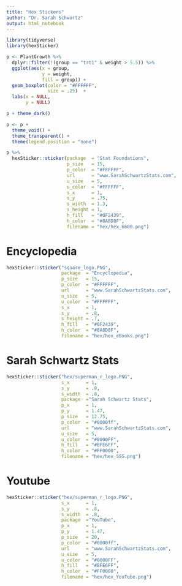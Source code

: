 ```yaml
---
title: "Hex Stickers"
author: "Dr. Sarah Schwartz"
output: html_notebook
---
```



```r
library(tidyverse)
library(hexSticker)
```




```r
p <- PlantGrowth %>% 
  dplyr::filter(!(group == "trt1" & weight > 5.5)) %>% 
  ggplot(aes(x = group,
             y = weight,
             fill = group)) +
  geom_boxplot(color = "#FFFFFF",
               size = .25)  +
  labs(x = NULL,
       y = NULL) 

p + theme_dark()
```

```r
p <- p +
  theme_void() +
  theme_transparent() +
  theme(legend.position = "none")

p %>% 
  hexSticker::sticker(package  = "Stat Foundations", 
                      p_size   = 15, 
                      p_color  = "#FFFFFF",
                      url      = "www.SarahSchwartzStats.com",
                      u_size   = 5,
                      u_color  = "#FFFFFF",
                      s_x      = 1, 
                      s_y      = .75, 
                      s_width  = 1.3, 
                      s_height = 1,
                      h_fill   = "#0F2439",
                      h_color  = "#8A8D8F",
                      filename = "hex/hex_6600.png")
```



# Encyclopedia


```r
hexSticker::sticker("square_logo.PNG",
                    package  = "Encyclopedia", 
                    p_size   = 15, 
                    p_color  = "#FFFFFF",
                    url      = "www.SarahSchwartzStats.com",
                    u_size   = 5,
                    u_color  = "#FFFFFF",
                    s_x      = 1, 
                    s_y      = .8, 
                    s_height = .7,
                    h_fill   = "#0F2439",
                    h_color  = "#8A8D8F",
                    filename = "hex/hex_eBooks.png")
```


# Sarah Schwartz Stats

```r
hexSticker::sticker("hex/superman_r_logo.PNG",
                    s_x      = 1, 
                    s_y      = .8, 
                    s_width  = .8,
                    package  ="Sarah Schwartz Stats", 
                    p_x      = 1,
                    p_y      = 1.47, 
                    p_size   = 12.75, 
                    p_color  = "#0000ff",
                    url      = "www.SarahSchwartzStats.com",
                    u_size   = 5,
                    u_color  = "#0000FF",
                    h_fill   = "#BFE6FF",
                    h_color  = "#FF0000",
                    filename = "hex/hex_SSS.png")
```

# Youtube


```r
hexSticker::sticker("hex/superman_r_logo.PNG",
                    s_x      = 1, 
                    s_y      = .8, 
                    s_width  = .8,
                    package  ="YouTube", 
                    p_x      = 1,
                    p_y      = 1.47, 
                    p_size   = 20, 
                    p_color  = "#0000ff",
                    url      = "www.SarahSchwartzStats.com",
                    u_size   = 5,
                    u_color  = "#0000FF",
                    h_fill   = "#BFE6FF",
                    h_color  = "#FF0000",
                    filename = "hex/hex_YouTube.png")
```




